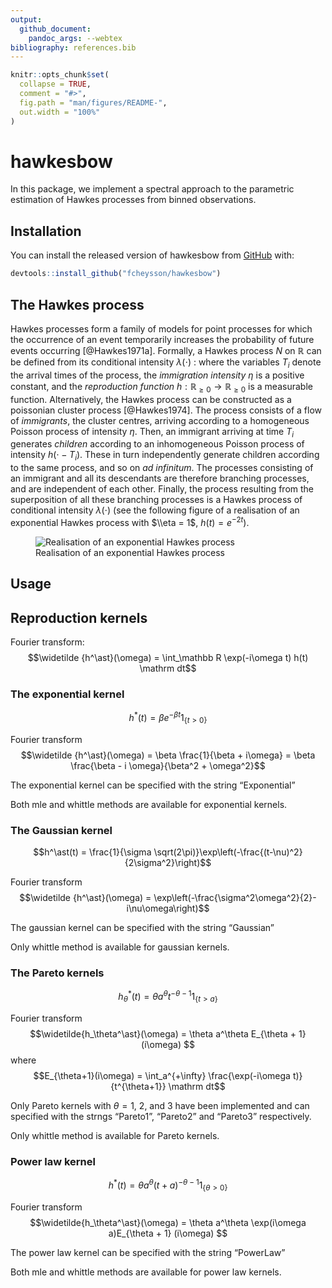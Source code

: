 ```yaml
---
output: 
  github_document:
    pandoc_args: --webtex
bibliography: references.bib
---
```


<!-- README.md is generated from README.Rmd. Please edit that file -->

```r
knitr::opts_chunk$set(
  collapse = TRUE,
  comment = "#>",
  fig.path = "man/figures/README-",
  out.width = "100%"
)
```
# hawkesbow

<!-- badges: start -->
<!-- badges: end -->

In this package, we implement a spectral approach to the parametric estimation of Hawkes processes from binned observations.

## Installation

You can install the released version of hawkesbow from [GitHub](https://github.com/fcheysson/hawkesbow) with:

``` r
devtools::install_github("fcheysson/hawkesbow")
```

## The Hawkes process

Hawkes processes form a family of models for point processes for which the occurrence of an event temporarily increases the probability of future events occurring [@Hawkes1971a].
Formally, a Hawkes process $N$ on $\mathbb R$ can be defined from its conditional intensity $\lambda(\cdot)$ :
\begin{align*}
\lambda(t) &= \eta + \int_{-\infty}^t h(t-u) N(\mathrm du)
&= \eta + \sum_{T_i < t} h(t - T_i),
\end{align*}
where the variables $T_i$ denote the arrival times of the process, the *immigration intensity* $\eta$ is a positive constant, and the *reproduction function* $h: \mathbb R_{\ge 0} \rightarrow \mathbb R_{\ge 0}$ is a measurable function.
Alternatively, the Hawkes process can be constructed as a poissonian cluster process [@Hawkes1974].
The process consists of a flow of *immigrants*, the cluster centres, arriving according to a homogeneous Poisson process of intensity $\eta$. 
Then, an immigrant arriving at time $T_i$ generates *children* according to an inhomogeneous Poisson process of intensity $h(\cdot - T_i)$. 
These in turn independently generate children according to the same process, and so on *ad infinitum*.
The processes consisting of an immigrant and all its descendants are therefore branching processes, and are independent of each other.
Finally, the process resulting from the superposition of all these branching processes is a Hawkes process of conditional intensity $\lambda(\cdot)$ (see the following figure of a realisation of an exponential Hawkes process with $\\eta = 1$, $h(t) = e^{-2t}$).

![Realisation of an exponential Hawkes process](man/figures/hawkes.png)

## Usage



## Reproduction kernels

Fourier transform:
$$\widetilde {h^\ast}(\omega) = \int_\mathbb R \exp(-i\omega t) h(t) \mathrm dt$$

### The exponential kernel

$$h^\ast(t) = \beta e^{-\beta t} 1_{\{t > 0\}}$$

Fourier transform
$$\widetilde {h^\ast}(\omega) = \beta \frac{1}{\beta + i\omega} = \beta \frac{\beta - i \omega}{\beta^2 + \omega^2}$$

The exponential kernel can be specified with the string "Exponential"

Both mle and whittle methods are available for exponential kernels.

### The Gaussian kernel

$$h^\ast(t) = \frac{1}{\sigma \sqrt(2\pi)}\exp\left(-\frac{(t-\nu)^2}{2\sigma^2}\right)$$

Fourier transform
$$\widetilde {h^\ast}(\omega) = \exp\left(-\frac{\sigma^2\omega^2}{2}-i\nu\omega\right)$$

The gaussian kernel can be specified with the string "Gaussian"

Only whittle method is available for gaussian kernels.

### The Pareto kernels

$$h_\theta^\ast(t) = \theta a^\theta t^{-\theta - 1} 1_{\{t > a\}}$$

Fourier transform
$$\widetilde{h_\theta^\ast}(\omega) = \theta a^\theta E_{\theta + 1} (i\omega) $$
where
$$E_{\theta+1}(i\omega) = \int_a^{+\infty} \frac{\exp(-i\omega t)}{t^{\theta+1}} \mathrm dt$$

Only Pareto kernels with $\theta = 1$, $2$, and $3$ have been implemented and can specified with the strngs "Pareto1", "Pareto2" and "Pareto3" respectively.

Only whittle method is available for Pareto kernels.

### Power law kernel

$$h^\ast(t) = \theta a^\theta (t+a)^{-\theta-1} 1_{\{\theta > 0 \}}$$

Fourier transform
$$\widetilde{h_\theta^\ast}(\omega) = \theta a^\theta \exp(i\omega a)E_{\theta + 1} (i\omega) $$

The power law kernel can be specified with the string "PowerLaw"

Both mle and whittle methods are available for power law kernels.



